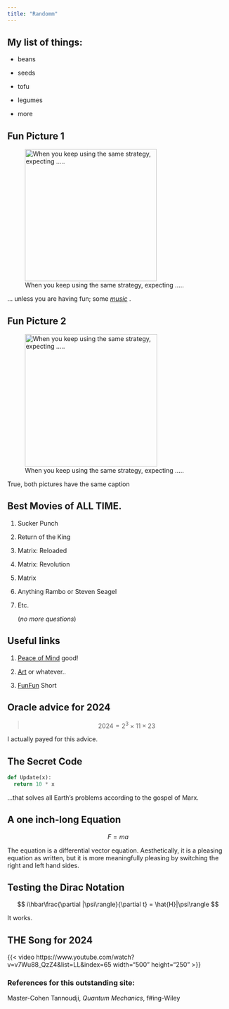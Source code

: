 ---
title: "Randomm"
---

## My list of things:

-   beans

-   seeds

-   tofu

-   legumes

-   more

## Fun Picture 1

![When you keep using the same strategy, expecting .....](images/giphy-01.gif){#fig-fun fig-alt="The Aristogatos knew it." fig-align="center" width="300"}

... unless you are having fun; some [*music*](https://youtu.be/_C7UgR_sIW0?si=Nbdetovk0SrXObkB&t=48) .

## Fun Picture 2

![When you keep using the same strategy, expecting .....](figs/when.png){#fig-2 alt="When you keep using the same strategy, expecting ....." width="301"}

True, both pictures have the same caption

## Best Movies of ALL TIME.

1.  Sucker Punch

2.  Return of the King

3.  Matrix: Reloaded

4.  Matrix: Revolution

5.  Matrix

6.  Anything Rambo or Steven Seagel

7.  Etc.

    (*no more questions*)

## Useful links

1.  [Peace of Mind](https://www.youtube.com/watch?v=HABbAHdfdXk "very useful :)") good!

2.  [Art](https://4rtgallery.blogspot.com/2014/03/spray-paint-portraits-by-david-walker.html "yes it is also needed") or whatever..

3.  [FunFun](https://www.youtube.com/watch?v=wYY1eIJzwSI&list=LL&index=3) Short

## Oracle advice for 2024

> $$ 2024 = 2^3 \times 11 \times 23 $$

I actually payed for this advice.

## The Secret Code

``` python
def Update(x):
  return 10 * x
```

...that solves all Earth's problems according to the gospel of Marx.

## A one inch-long Equation

$$ F = ma $$

::: callout-tip
The equation is a differential vector equation. Aesthetically, it is a pleasing equation as written, but it is more meaningfully pleasing by switching the right and left hand sides.
:::

## Testing the Dirac Notation

$$ i\hbar\frac{\partial |\psi\rangle}{\partial t} = \hat{H}|\psi\rangle  $$

It works.

## THE Song for 2024 

{{< video https://www.youtube.com/watch?v=v7Wu88_QzZ4&list=LL&index=65 width="500" height="250" >}}

### References for this outstanding site:

Master-Cohen Tannoudji, *Quantum Mechanics*, f#ing-Wiley
